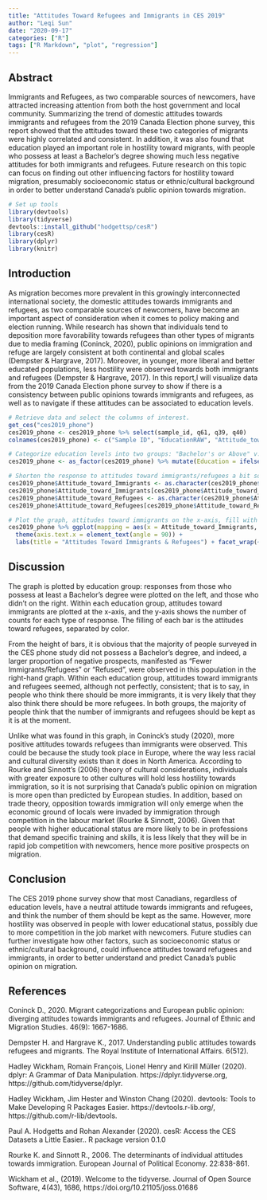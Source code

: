 ```yaml
---
title: "Attitudes Toward Refugees and Immigrants in CES 2019"
author: "Leqi Sun"
date: "2020-09-17"
categories: ["R"]
tags: ["R Markdown", "plot", "regression"]
---
```

## Abstract 
  Immigrants and Refugees, as two comparable sources of newcomers, have attracted increasing attention from both the host government and local community. Summarizing the trend of domestic attitudes towards immigrants and refugees from the 2019 Canada Election phone survey, this report showed that the attitudes toward these two categories of migrants were highly correlated and consistent. In addition, it was also found that education played an important role in hostility toward migrants, with people who possess at least a Bachelor's degree showing much less negative attitudes for both immigrants and refugees. Future research on this topic can focus on finding out other influencing factors for hostility toward migration, presumably socioeconomic status or ethnic/cultural background in order to better understand Canada's public opinion towards migration. 
  
```r
# Set up tools 
library(devtools)
library(tidyverse)
devtools::install_github("hodgettsp/cesR")
library(cesR)
library(dplyr)
library(knitr)
```
## Introduction
  As migration becomes more prevalent in this growingly interconnected international society, the domestic attitudes towards immigrants and refugees, as two comparable sources of newcomers, have become an important aspect of consideration when it comes to policy making and election running. While research has shown that individuals tend to deposition more favorability towards refugees than other types of migrants due to media framing (Coninck, 2020), public opinions on immigration and refuge are largely consistent at both continental and global scales (Dempster & Hargrave, 2017). Moreover, in younger, more liberal and better educated populations, less hostility were observed towards both immigrants and refugees (Dempster & Hargrave, 2017). In this report,I will visualize data from the 2019 Canada Election phone survey to show if there is a consistency between public opinions towards immigrants and refugees, as well as to navigate if these attitudes can be associated to education levels. 

```r
# Retrieve data and select the columns of interest. 
get_ces("ces2019_phone")
ces2019_phone <- ces2019_phone %>% select(sample_id, q61, q39, q40)
colnames(ces2019_phone) <- c("Sample ID", "EducationRAW", "Attitude_toward_Immigrants", "Attitude_toward_Refugees")

# Categorize education levels into two groups: "Bachelor's or Above" v.s. "Below Bachelor's". 
ces2019_phone <- as_factor(ces2019_phone) %>% mutate(Education = ifelse(EducationRAW == "(9) Bachelor's degree" | EducationRAW == "(10) Master's degree " | EducationRAW == "(11) Professional degree or doctorate" , "Bachelor's or Above", "Below Bacherlor's"))

# Shorten the response to attitudes toward immigrants/refugees a bit so they can be better visualize on the graph.
ces2019_phone$Attitude_toward_Immigrants <- as.character(ces2019_phone$Attitude_toward_Immigrants)
ces2019_phone$Attitude_toward_Immigrants[ces2019_phone$Attitude_toward_Immigrants == "(3) Or about the same number of immigrants as now"] <- "(3) Keep as the same"
ces2019_phone$Attitude_toward_Refugees <- as.character(ces2019_phone$Attitude_toward_Refugees)
ces2019_phone$Attitude_toward_Refugees[ces2019_phone$Attitude_toward_Refugees == "(3) Or about the same number of refugees as now"] <- "(3) Keep as the same"

# Plot the graph, attitudes toward immigrants on the x-axis, fill with attitudes toward refugees, facet by education. 
ces2019_phone %>% ggplot(mapping = aes(x = Attitude_toward_Immigrants, fill = Attitude_toward_Refugees)) + geom_histogram(stat="count", bins = 20, binwidth = 0.5) +
  theme(axis.text.x = element_text(angle = 90)) + 
  labs(title = "Attitudes Toward Immigrants & Refugees") + facet_wrap(~Education)
```
## Discussion 
  The graph is plotted by education group: responses from those who possess at least a Bachelor's degree were plotted on the left, and those who didn't on the right. Within each education group, attitudes toward immigrants are plotted at the x-axis, and the y-axis shows the number of counts for each type of response. The filling of each bar is the attitudes toward refugees, separated by color. 
  
  From the height of bars, it is obvious that the majority of people surveyed in the CES phone study did not possess a Bachelor's degree, and indeed, a larger proportion of negative prospects, manifested as "Fewer Immigrants/Refugees" or "Refused", were observed in this population in the right-hand graph. Within each education group, attitudes toward immigrants and refugees seemed, although not perfectly, consistent; that is to say, in people who think there should be more immigrants, it is very likely that they also think there should be more refugees. In both groups, the majority of people think that the number of immigrants and refugees should be kept as it is at the moment. 

  Unlike what was found in this graph, in Coninck's study (2020), more positive attitudes towards refugees than immigrants were observed. This could be because the study took place in Europe, where the way less racial and cultural diversity exists than it does in North America. According to Rourke and Sinnott's (2006) theory of cultural considerations, individuals with greater exposure to other cultures will hold less hostility towards immigration, so it is not surprising that Canada's public opinion on migration is more open than predicted by European studies. In addition, based on trade theory, opposition towards immigration will only emerge when the economic ground of locals were invaded by immigration through competition in the labour market (Rourke & Sinnott, 2006). Given that people with higher educational status are more likely to be in professions that demand specific training and skills, it is less likely that they will be in rapid job competition with newcomers, hence more positive prospects on migration. 
  
## Conclusion
The CES 2019 phone survey show that most Canadians, regardless of education levels, have a neutral attitude towards immigrants and refugees, and think the number of them should be kept as the same. However, more hostility was observed in people with lower educational status, possibly due to more competition in the job market with newcomers. Future studies can further investigate how other factors, such as socioeconomic status or ethnic/cultural background, could influence attitudes toward refugees and immigrants, in order to better understand and predict Canada's public opinion on migration. 

## References 
Coninck D., 2020. Migrant categorizations and European public opinion: diverging attitudes towards immigrants and refugees. Journal of Ethnic and Migration Studies. 46(9): 1667-1686.  

Dempster H. and Hargrave K., 2017. Understanding public attitudes towards refugees and migrants. The Royal Institute of International Affairs. 6(512). 

Hadley Wickham, Romain François, Lionel Henry and Kirill Müller (2020). dplyr: A Grammar of Data Manipulation.
  https://dplyr.tidyverse.org, https://github.com/tidyverse/dplyr.
  
Hadley Wickham, Jim Hester and Winston Chang (2020). devtools: Tools to Make Developing R Packages Easier.
  https://devtools.r-lib.org/, https://github.com/r-lib/devtools.
  
Paul A. Hodgetts and Rohan Alexander (2020). cesR: Access the CES Datasets a Little Easier.. R package version 0.1.0

Rourke K. and Sinnott R., 2006. The determinants of individual attitudes towards immigration. European Journal of Political Economy. 22:838-861. 

Wickham et al., (2019). Welcome to the tidyverse. Journal of Open Source Software, 4(43), 1686,
  https://doi.org/10.21105/joss.01686
